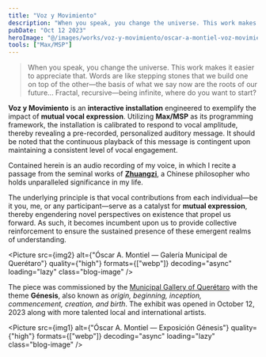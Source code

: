 ```yaml
---
title: "Voz y Movimiento"
description: "When you speak, you change the universe. This work makes it easier to appreciate that."
pubDate: "Oct 12 2023"
heroImage: "@/images/works/voz-y-movimiento/oscar-a-montiel-voz-movimiento-espectador.jpg"
tools: ["Max/MSP"]
---
```



> When you speak, you change the universe. This work makes it easier to appreciate that. Words are like stepping stones that we build one on top of the other—the basis of what we say now are the roots of our future... Fractal, recursive—being infinite, where do you want to start?

**Voz y Movimiento** is an **interactive installation** engineered to exemplify the impact of **mutual vocal expression**. Utilizing **Max/MSP** as its programming framework, the installation is calibrated to respond to vocal amplitude, thereby revealing a pre-recorded, personalized auditory message. It should be noted that the continuous playback of this message is contingent upon maintaining a consistent level of vocal engagement.

Contained herein is an audio recording of my voice, in which I recite a passage from the seminal works of [**Zhuangzi**](https://www.youtube.com/watch?v=kPLQV25TbRk), a Chinese philosopher who holds unparalleled significance in my life.

<YouTube id="https://www.youtube.com/watch?v=s46Tofa6EAI" />

The underlying principle is that vocal contributions from each individual—be it you, me, or any participant—serve as a catalyst for **mutual expression**, thereby engendering novel perspectives on existence that propel us forward. As such, it becomes incumbent upon us to provide collective reinforcement to ensure the sustained presence of these emergent realms of understanding.



<Picture
  src={img2}
  alt={"Óscar A. Montiel — Galería Municipal de Querétaro"}
  quality={"high"}
  formats={["webp"]}
  decoding="async"
  loading="lazy"
  class="blog-image"
/>

The piece was commissioned by the [Municipal Gallery of Querétaro](https://www.instagram.com/galeria.municipal/) with the theme **Génesis**, also known as _origin, beginning, inception, commencement, creation, and birth_. The exhibit was opened in October 12, 2023 along with more talented local and international artists.

<Picture
  src={img1}
  alt={"Óscar A. Montiel — Exposición Génesis"}
  quality={"high"}
  formats={["webp"]}
  decoding="async"
  loading="lazy"
  class="blog-image"
/>


